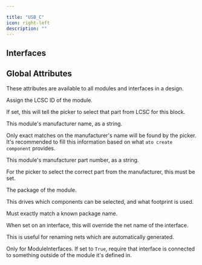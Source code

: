 ```yaml
---

title: "USB_C"
icon: right-left
description: ""
---
```



## Interfaces

<ParamField path='cc1' type='Electrical'>
</ParamField>

<ParamField path='cc2' type='Electrical'>
</ParamField>

<ParamField path='rx' type='DifferentialPair'>
</ParamField>

<ParamField path='sbu1' type='Electrical'>
</ParamField>

<ParamField path='sbu2' type='Electrical'>
</ParamField>

<ParamField path='tx' type='DifferentialPair'>
</ParamField>

<ParamField path='usb3' type='USB3'>
</ParamField>


## Global Attributes


These attributes are available to all modules and interfaces in a design.
<ParamField path='lcsc_id' type='str'>

Assign the LCSC ID of the module.

If set, this will tell the picker to select that part from LCSC for this block.
</ParamField>

<ParamField path='manufacturer' type='str'>

This module's manufacturer name, as a string.

Only exact matches on the manufacturer's name will be found by the picker.
It's recommended to fill this information based on what `ato create component`
provides.
</ParamField>

<ParamField path='mpn' type='str'>

This module's manufacturer part number, as a string.

For the picker to select the correct part from the manufacturer,
this must be set.
</ParamField>

<ParamField path='package' type='str'>

The package of the module.

This drives which components can be selected, and what footprint is used.

Must exactly match a known package name.
</ParamField>

<ParamField path='exclude_from_bom' type='bool'>
</ParamField>

<ParamField path='override_net_name' type='str'>

When set on an interface, this will override the net name of the interface.

This is useful for renaming nets which are automatically generated.
</ParamField>

<ParamField path='required' type='bool'>

Only for ModuleInterfaces.
If set to `True`, require that interface is connected to something outside
of the module it's defined in.
</ParamField>

